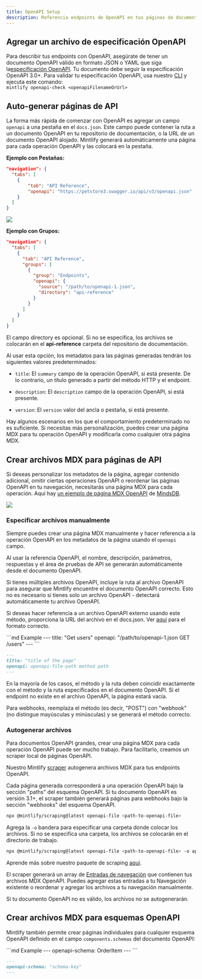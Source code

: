```yaml
---
title: OpenAPI Setup
description: Referencia endpoints de OpenAPI en tus páginas de documentación
---
```


## Agregar un archivo de especificación OpenAPI

Para describir tus endpoints con OpenAPI, asegúrate de tener un documento OpenAPI válido en formato JSON o YAML que siga la[especificación OpenAPI](https://swagger.io/specification/). Tu documento debe seguir la especificación OpenAPI 3.0+.
<Tip>Para validar tu especificación OpenAPI, usa nuestro [CLI](https://www.npmjs.com/package/mintlify) y ejecuta este comando: <br />`mintlify openapi-check <openapiFilenameOrUrl>`</Tip>

## Auto-generar páginas de API

La forma más rápida de comenzar con OpenAPI es agregar un campo `openapi` a una pestaña en el `docs.json`. Este campo puede contener la ruta a un documento OpenAPI en tu repositorio de documentación, o la URL de un documento OpenAPI alojado. Mintlify generará automáticamente una página para cada operación OpenAPI y las colocará en la pestaña.

**Ejemplo con Pestañas:**

```json {5}
"navigation": {
  "tabs": [
    {
        "tab": "API Reference",
        "openapi": "https://petstore3.swagger.io/api/v3/openapi.json"
    }
  ]
}
```

![](/images/autogeneration-with-tabs.png)

**Ejemplo con Grupos:**

```json {8-11}
"navigation": {
  "tabs": [
    {
      "tab": "API Reference",
      "groups": [
        {
          "group": "Endpoints",
          "openapi": {
            "source": "/path/to/openapi-1.json",
            "directory": "api-reference"
          }
        }
      ]
    }
  ]
}
```

<Note>El campo directory es opcional. Si no se especifica, los archivos se colocarán en el **api-reference** carpeta del repositorio de documentación.</Note>

Al usar esta opción, los metadatos para las páginas generadas tendrán los siguientes valores predeterminados:

* `title`: El `summary` campo de la operación OpenAPI, si está presente. De lo contrario, un título generado a partir del método HTTP y el endpoint.

* `description`: El `description` campo de la operación OpenAPI, si está presente.

* `version`: El `version` valor del ancla o pestaña, si está presente.

Hay algunos escenarios en los que el comportamiento predeterminado no es suficiente. Si necesitas más personalización, puedes crear una página MDX para tu operación OpenAPI y modificarla como cualquier otra página MDX.

## Crear archivos MDX para páginas de API

Si deseas personalizar los metadatos de la página, agregar contenido adicional, omitir ciertas operaciones OpenAPI o reordenar las páginas OpenAPI en tu navegación, necesitarás una página MDX para cada operación. Aquí hay [un ejemplo de página MDX OpenAPI](https://github.com/mindsdb/mindsdb/blob/main/docs/rest/databases/create-databases.mdx) de [MindsDB](https://docs.mindsdb.com/rest/databases/create-databases).&#x20;

![](/images/mindsdb.png)

### Especificar archivos manualmente

Siempre puedes crear una página MDX manualmente y hacer referencia a la operación OpenAPI en los metadatos de la página usando el `openapi` campo.

<Snippet file="api-playground/openapi.mdx" />

Al usar la referencia OpenAPI, el nombre, descripción, parámetros, respuestas y el área de pruebas de API se generarán automáticamente desde el documento OpenAPI.

Si tienes múltiples archivos OpenAPI, incluye la ruta al archivo OpenAPI para asegurar que Mintlify encuentre el documento OpenAPI correcto. Esto no es necesario si tienes solo un archivo OpenAPI - detectará automáticamente tu archivo OpenAPI.

Si deseas hacer referencia a un archivo OpenAPI externo usando este método, proporciona la URL del archivo en el docs.json. Ver [aquí](https://mintlify.com/docs/settings/global#param-source-4) para el formato correcto.

<CodeGroup>
  ```md Example
  ---
  title: "Get users"
  openapi: "/path/to/openapi-1.json GET /users"
  ---
  ```

  ```md Format
  ---
  title: "title of the page"
  openapi: openapi-file-path method path
  ---
  ```
</CodeGroup>

<Note>
  En la mayoría de los casos, el método y la ruta deben coincidir exactamente con el método y la ruta especificados en el documento OpenAPI. Si el endpoint no existe en el archivo OpenAPI, la página estará vacía.

  Para webhooks, reemplaza el método (es decir, "POST") con "webhook" (no distingue mayúsculas y minúsculas) y se generará el método correcto.
</Note>

### Autogenerar archivos

Para documentos OpenAPI grandes, crear una página MDX para cada operación OpenAPI puede ser mucho trabajo. Para facilitarlo, creamos un scraper local de páginas OpenAPI.

Nuestro Mintlify [scraper](https://www.npmjs.com/package/@mintlify/scraping)
autogenera archivos MDX para tus endpoints OpenAPI.

Cada página generada corresponderá a una operación OpenAPI bajo la sección "paths" del esquema OpenAPI. Si tu documento OpenAPI es versión 3.1+, el scraper también generará páginas para webhooks bajo la sección "webhooks" del esquema OpenAPI.

```bash
npx @mintlify/scraping@latest openapi-file <path-to-openapi-file>
```

Agrega la `-o` bandera para especificar una carpeta donde colocar los archivos. Si no se especifica una carpeta, los archivos se colocarán en el directorio de trabajo.

```bash
npx @mintlify/scraping@latest openapi-file <path-to-openapi-file> -o api-reference
```

Aprende más sobre nuestro paquete de scraping [aquí](https://www.npmjs.com/package/@mintlify/scraping).

El scraper generará un array de
[Entradas de navegación](/settings/global#structure) que contienen tus archivos MDX OpenAPI. Puedes agregar estas entradas a tu Navegación existente o reordenar y agregar los archivos a tu navegación manualmente.

<Note>
  Si tu documento OpenAPI no es válido, los archivos no se autogenerarán.
</Note>

## Crear archivos MDX para esquemas OpenAPI

Mintlify también permite crear páginas individuales para cualquier esquema OpenAPI definido en el campo `components.schemas` del documento OpenAPI:

<CodeGroup>
  ```md Example
  ---
  openapi-schema: OrderItem
  ---
  ```

  ```md Format
  ---
  openapi-schema: "schema-key"
  ---
  ```
</CodeGroup>
